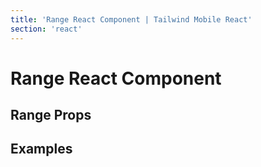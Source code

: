 ```yaml
---
title: 'Range React Component | Tailwind Mobile React'
section: 'react'
---
```



# Range React Component

## Range Props

<RangeProps />

## Examples

<ExamplePreview
  fileName="RangeSlider.jsx"
  source={ExampleSource}
  url="#/range-slider"
/>

